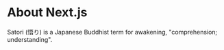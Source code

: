 # About Next.js

Satori (悟り) is a Japanese Buddhist term for awakening, "comprehension; understanding".
